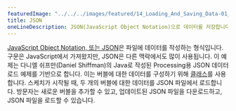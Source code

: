 ```yaml
---
featuredImage: "../../../images/featured/14_Loading_And_Saving_Data-01_JSON-thumbnail.png"
title: JSON
oneLineDescription: JSON(JavaScript Object Notation)으로 데이터를 저장합니다.
---
```


<a href="https://developer.mozilla.org/en-US/docs/Learn/JavaScript/Objects/JSON" target="_blank">JavaScript Object Notation, 또는 JSON</a>은 
파일에 데이터를 작성하는 형식입니다.
구문은 JavaScript에서 가져왔지만, JSON은 다른 맥락에서도 많이 사용됩니다. 
이 예제는 다니엘 쉬프만(Daniel Shiffman)의 Java로 작성된 Processing용 JSON 데이터 로드 예제를 기반으로 합니다. 
이는 버블에 대한 데이터를 구성하기 위해 
<a href="/reference/#/p5/class/" target="_blank">클래스</a>를 사용합니다.
스케치가 시작될 때, 두 개의 버블에 대한 데이터를 JSON 파일에서 로드합니다. 
방문자는 새로운 버블을 추가할 수 있고, 업데이트된 JSON 파일을 다운로드하고, JSON 파일을 로드할 수 있습니다.